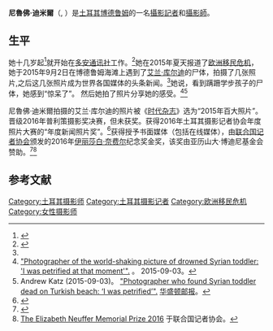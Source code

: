 '''尼魯佛·迪米爾'''（{{lang-tr|Nilüfer Demir}}, {{bd|1986年||}}）是[[土耳其人|土耳其]][[博德鲁姆|博德鲁姆]]的一名[[攝影記者|攝影記者]]和[[攝影師|攝影師]]。

==生平==
她十几岁起<ref name="cnn">{{cite web|url=http://edition.cnn.com/2015/09/03/world/dead-migrant-boy-beach-photographer-nilufer-demir/|title=Photographer describes 'scream' of migrant boy's 'silent body'|last=Giggs|first=Brandon|date=2015-09-03|publisher=CNN|accessdate=2015-09-10|archive-date=2015-09-08|archive-url=https://web.archive.org/web/20150908113002/http://edition.cnn.com/2015/09/03/world/dead-migrant-boy-beach-photographer-nilufer-demir/|dead-url=no}}</ref>就开始在[[多安通讯社|多安通讯社]]工作。<ref>{{cite web|url=http://www.ad.nl/ad/nl/1013/Buitenland/article/detail/4135216/2015/09/03/Fotografe-over-peuter-Aylan-Ik-versteende-helemaal.dhtml|title=Fotografe over peuter Aylan: Ik versteende helemaal|last=van Ast|first=Maarten|date=2015-09-03|publisher=[[每日汇报|Ad.nl]]|language=nl|accessdate=2015-09-10|archive-date=2015-09-06|archive-url=https://web.archive.org/web/20150906223433/http://www.ad.nl/ad/nl/1013/Buitenland/article/detail/4135216/2015/09/03/Fotografe-over-peuter-Aylan-Ik-versteende-helemaal.dhtml|dead-url=no}}</ref>她在2015年夏天报道了[[欧洲移民危机|欧洲移民危机]]，她于2015年9月2日在博德鲁姆海滩上遇到了[[艾兰·库尔迪之死|艾兰·库尔迪]]的尸体，拍摄了几张照片,之后这几张照片成为世界各国媒体的头条新闻。<ref name="cnn" />她说，看到蹒跚学步孩子的尸体，她感到“惊呆了”。 然后她拍了照片分享她的感受。<ref>[http://www.hurriyetdailynews.com/photographer-of-the-world-shaking-picture-of-drowned-syrian-toddler-i-was-petrified-at-that-moment.aspx?pageID=238&nid=87951&NewsCatID=341 "Photographer of the world-shaking picture of drowned Syrian toddler: 'I was petrified at that moment'".] {{Wayback|url=http://www.hurriyetdailynews.com/photographer-of-the-world-shaking-picture-of-drowned-syrian-toddler-i-was-petrified-at-that-moment.aspx?pageID=238&nid=87951&NewsCatID=341 |date=20150907202552 }} {{link-en|自由每日新闻|Hürriyet Daily News}}。 2015-09-03。</ref><ref>Andrew Katz (2015-09-03)。 [https://www.washingtonpost.com/news/worldviews/wp/2015/09/03/photographer-who-found-syrian-toddler-dead-on-turkish-beach-i-was-petrified/ "Photographer who found Syrian toddler dead on Turkish beach: ‘I was petrified’".] {{Wayback|url=https://www.washingtonpost.com/news/worldviews/wp/2015/09/03/photographer-who-found-syrian-toddler-dead-on-turkish-beach-i-was-petrified/ |date=20150906070200 }} [[华盛顿邮报|华盛顿邮报]]。</ref>

<!-- 注释出：[[File:Alan_Kurdi_lifeless_body.jpg|thumb]]。<ref>[https://twitter.com/LizSly/status/639042438984699904 转发Tweet]由Twitter用户{{link-en|莉斯·斯莱|Liz Sly}}在2015年9月2日进行。</ref>]] -->

尼魯佛·迪米爾拍摄的艾兰·库尔迪的照片被《[[時代_(雜誌)|时代杂志]]》选为“2015年百大照片”。晋级2016年普利策摄影奖决赛，但未获奖。获得2016年土耳其摄影记者协会年度照片大赛的“年度新闻照片奖”。<ref>{{Cite web|url=http://www.hurriyetdailynews.com/Default.aspx?pageID=238&nID=97014&NewsCatID=341|title=Doğan News Agency nets two photo awards|last=|first=|date=2016-03-28|website=[[自由每日新闻|自由每日新闻]]|publisher=|access-date=2016-11-28|archive-date=2016-11-29|archive-url=https://web.archive.org/web/20161129082900/http://www.hurriyetdailynews.com/Default.aspx?pageID=238&nID=97014&NewsCatID=341|dead-url=no}}</ref>获得授予书面媒体（包括在线媒体），由[[联合国记者协会|联合国记者协会]]颁发的2016年[[伊丽莎白·奈费尔|伊丽莎白·奈费尔]]纪念奖金奖，该奖由亚历山大·博迪尼基金会赞助。<ref>{{Cite web|url=http://www.hurriyetdailynews.com/Default.aspx?pageID=238&nID=105915&NewsCatID=339|title=Turkish photojournalist of world-shaking picture of drowned Syrian toddler to receive UNCA award|last=Cankligil|first=Razi|date=2016-11-09|website=[[自由每日新闻|自由每日新闻]]|publisher=|access-date=2016-11-28|archive-date=2016-11-29|archive-url=https://web.archive.org/web/20161129082927/http://www.hurriyetdailynews.com/Default.aspx?pageID=238&nID=105915&NewsCatID=339|dead-url=no}}</ref><ref>[http://unca.com/2016-unca-awards-winners/ The Elizabeth Neuffer Memorial Prize 2016] {{Wayback|url=http://unca.com/2016-unca-awards-winners/ |date=20170422013005 }}于联合国记者协会。</ref>

==参考文献==
{{reflist}}

{{DEFAULTSORT:Demir, Nilüfer}}
[[Category:土耳其摄影师|Category:土耳其摄影师]]
[[Category:土耳其摄影记者|Category:土耳其摄影记者]]
[[Category:欧洲移民危机|Category:欧洲移民危机]]
[[Category:女性摄影师|Category:女性摄影师]]